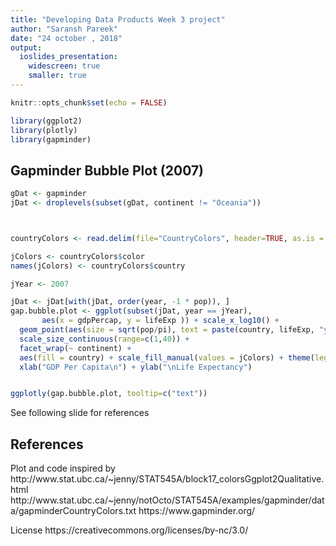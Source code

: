 ```yaml
---
title: "Developing Data Products Week 3 project"
author: "Saransh Pareek"
date: "24 october , 2018"
output: 
  ioslides_presentation:
    widescreen: true
    smaller: true
---
```


```r
knitr::opts_chunk$set(echo = FALSE)
```

```r
library(ggplot2)
library(plotly)
library(gapminder)
```

## Gapminder Bubble Plot (2007)

```r

gDat <- gapminder
jDat <- droplevels(subset(gDat, continent != "Oceania"))



countryColors <- read.delim(file="CountryColors", header=TRUE, as.is = 3)

jColors <- countryColors$color
names(jColors) <- countryColors$country

jYear <- 2007

jDat <- jDat[with(jDat, order(year, -1 * pop)), ]
gap.bubble.plot <- ggplot(subset(jDat, year == jYear),
       aes(x = gdpPercap, y = lifeExp )) + scale_x_log10() +
  geom_point(aes(size = sqrt(pop/pi), text = paste(country, lifeExp, "years")), pch = 21) + 
  scale_size_continuous(range=c(1,40)) +
  facet_wrap(~ continent) + 
  aes(fill = country) + scale_fill_manual(values = jColors) + theme(legend.position="none") +
  xlab("GDP Per Capita\n") + ylab("\nLife Expectancy")


ggplotly(gap.bubble.plot, tooltip=c("text"))

```

See following slide for references

## References

Plot and code inspired by
http://www.stat.ubc.ca/~jenny/STAT545A/block17_colorsGgplot2Qualitative.html
http://www.stat.ubc.ca/~jenny/notOcto/STAT545A/examples/gapminder/data/gapminderCountryColors.txt
https://www.gapminder.org/

License
https://creativecommons.org/licenses/by-nc/3.0/